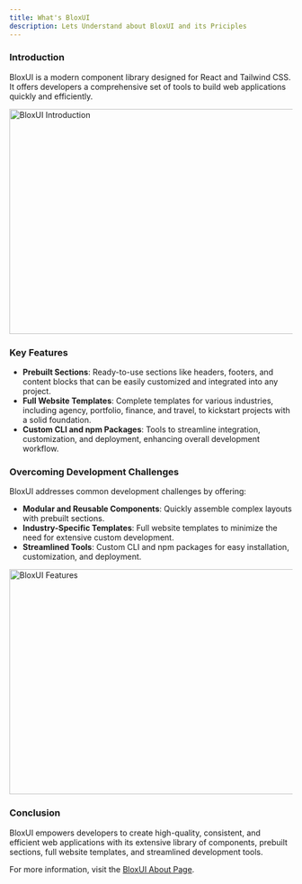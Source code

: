```yaml
---
title: What's BloxUI
description: Lets Understand about BloxUI and its Priciples
---
```


### Introduction
BloxUI is a modern component library designed for React and Tailwind CSS. It offers developers a comprehensive set of tools to build web applications quickly and efficiently.

<img src="https://via.placeholder.com/800x400" width="800" height="400" alt="BloxUI Introduction" />

### Key Features
- **Prebuilt Sections**: Ready-to-use sections like headers, footers, and content blocks that can be easily customized and integrated into any project.
- **Full Website Templates**: Complete templates for various industries, including agency, portfolio, finance, and travel, to kickstart projects with a solid foundation.
- **Custom CLI and npm Packages**: Tools to streamline integration, customization, and deployment, enhancing overall development workflow.

### Overcoming Development Challenges
BloxUI addresses common development challenges by offering:
- **Modular and Reusable Components**: Quickly assemble complex layouts with prebuilt sections.
- **Industry-Specific Templates**: Full website templates to minimize the need for extensive custom development.
- **Streamlined Tools**: Custom CLI and npm packages for easy installation, customization, and deployment.

<img src="https://via.placeholder.com/800x400" width="800" height="400" alt="BloxUI Features" />

### Conclusion
BloxUI empowers developers to create high-quality, consistent, and efficient web applications with its extensive library of components, prebuilt sections, full website templates, and streamlined development tools.

For more information, visit the [BloxUI About Page](https://uiblox.vercel.app/about).

